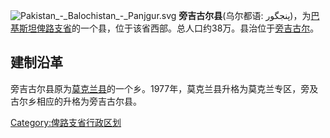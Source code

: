 {{unreferenced|time=2010-09-19T04:17:56+00:00}}
[[File:Pakistan_-_Balochistan_-_Panjgur.svg|right]]
'''旁吉古尔县'''(乌尔都语: پنجگور)，为[[巴基斯坦|巴基斯坦]][[俾路支省|俾路支省]]的一个县，位于该省西部。总人口约38万。县治位于[[旁吉古尔|旁吉古尔]]。

== 建制沿革 ==
旁吉古尔县原为[[莫克兰县|莫克兰县]]的一个乡。1977年，莫克兰县升格为莫克兰专区，旁及古尔乡相应的升格为旁吉古尔县。

{{俾路支省行政区划}}
{{Pakistan-geo-stub}}
[[Category:俾路支省行政区划|Category:俾路支省行政区划]]